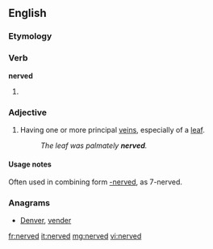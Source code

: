 ==English==
===Etymology===
{{suffix|nerve|ed}}

===Verb===
'''nerved'''
# {{past of|[[nerve]]}}

===Adjective===
{{en-adj}}
# {{botany}} Having one or more principal [[veins]], especially of a [[leaf]].
#: ''The leaf was palmately '''nerved'''.''

====Usage notes====
Often used in combining form [[-nerved]], as 7-nerved.

===Anagrams===
* [[Denver#English|Denver]], [[vender#English|vender]]

[[fr:nerved]]
[[it:nerved]]
[[mg:nerved]]
[[vi:nerved]]